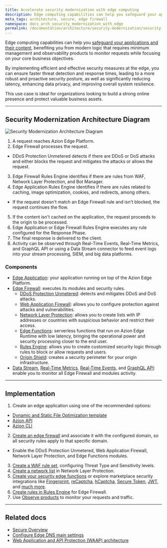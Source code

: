 ```yaml
---
title: Accelerate security modernization with edge computing
description: Edge computing capabilities can help you safeguard your applications and their content, benefiting you from modern logic and observability products.
meta_tags: architecture, secure, edge firewall
namespace: docs_arch_security_modernization_with_edge
permalink: /documentation/architecture/security-modernization/security-modernization-with-edge-computing/
---
```


Edge computing capabilities can help you [safeguard your applications and their content](https://www.azion.com/en/solutions/security-modernization/), benefiting you from modern logic that requires minimum management and observability products to monitor requests while focusing on your core business objectives.

By implementing efficient and effective security measures at the edge, you can ensure faster threat detection and response times, leading to a more robust and proactive security posture, as well as significantly reducing latency, enhancing data privacy, and improving overall system resilience.

This use case is ideal for organizations looking to build a strong online presence and protect valuable business assets.

---

## Security Modernization Architecture Diagram

![Security Modernization Architecture Diagram](/assets/docs/images/uploads/diagram-security-modernization.png)

1. A request reaches Azion Edge Platform.
2. Edge Firewall processes the request.
- DDoS Protection Unmetered detects if there are DDoS or DoS attacks and either blocks the request and mitigates the attacks or allows the request.
3. Edge Firewall Rules Engine identifies if there are rules from WAF, Network Layer Protection, and Bot Manager.
4. Edge Application Rules Engine identifies if there are rules related to caching, image optimization, cookies, and redirects, among others.
- If the request doesn't match an Edge Firewall rule and isn't blocked, the request continues the flow.
5. If the content isn't cached on the application, the request proceeds to the origin to be processed.
6. Edge Application or Edge Firewall Rules Engine executes any rule configured for the Response Phase.
7. The final response is delivered to the client.
8. Activity can be observed through Real-Time Events, Real-Time Metrics, and GraphQL API or using a Data Stream connector to feed event logs into your stream processing, SIEM, and big data platforms.

### Components

- [Edge Application](/en/documentation/products/build/edge-application/): your application running on top of the Azion Edge Platform.
- [Edge Firewall](/en/documentation/products/secure/edge-firewall/): executes its modules and security rules.
    - [DDoS Protection Unmetered](/en/documentation/products/secure/edge-firewall/ddos-protection/): detects and mitigates DDoS and DoS attacks.
    - [Web Application Firewall](en/documentation/products/secure/edge-firewall/web-application-firewall/): allows you to configure protection against attacks and vulnerabilities.
    - [Network Layer Protection](/en/documentation/products/secure/edge-firewall/network-layer-protection/): allows you to create lists with IP addresses or countries with suspicious behavior and restrict their access.
    - [Edge Functions](/en/documentation/products/secure/edge-firewall/edge-functions/): serverless functions that run on Azion Edge Runtime with low latency, bringing the operational power and security processing closer to the end user.
    - [Rules Engine](/en/documentation/products/secure/edge-firewall/rules-engine/): allows you to create customized security logic through rules to block or allow requests and users.
    - [Origin Shield](/en/documentation/products/secure/edge-firewall/#origin-shield-add-on): creates a security perimeter for your origin infrastructure.
- [Data Stream](/en/documentation/products/observe/data-stream/), [Real-Time Metrics](/en/documentation/products/observe/real-time-metrics/), [Real-Time Events](/en/documentation/products/observe/real-time-events/), and [GraphQL API](/en/documentation/devtools/graphql-api/overview/): enable you to monitor all Edge Firewall and modules activity.

---

## Implementation

1. Create an edge application using one of the recommended options:
- [Dynamic and Static File Optimization template](/en/documentation/products/guides/dynamic-and-static-file-optimization-template/)
- [Azion API](https://api.azion.com/#d43c5509-fb99-4b20-a7bd-64f0924af352)
- [Azion CLI](/en/documentation/products/azion-cli/overview/)
2. [Create an edge firewall](/en/documentation/products/guides/secure/edge-firewall-configure-main-settings/) and associate it with the configured domain, so all security rules apply to that specific domain.
- Enable the DDoS Protection Unmetered, Web Application Firewall, Network Layer Protection, and Edge Functions modules.
3. [Create a WAF rule set](/en/documentation/products/guides/secure/create-waf-rule-set/), configuring Threat Type and Sensitivity levels.
4. [Create a network list](/en/documentation/products/guides/blocklists-ip-addresses-edge/) in Network Layer Protection.
5. [Create your security edge functions](/en/documentation/products/guides/edge-functions/firewall/) or explore marketplace security integrations like [Fingerprint](/en/documentation/products/guides/fingerprint/), [reCaptcha](/en/documentation/products/guides/recaptcha/), [hCaptcha](/en/documentation/products/guides/hcaptcha/), [Secure Token](/en/documentation/products/guides/secure-token/), [JWT](/en/documentation/products/guides/jwt/), and [much more](/en/documentation/products/guides/#marketplace).
6. [Create rules in Rules Engine](/en/documentation/products/guides/secure/work-with-rules-engine/) for Edge Firewall.
7. Use [Observe products](/en/documentation/products/observe/overview/) to monitor your requests and traffic.

---

## Related docs

- [Secure Overview](/en/documentation/products/secure/overview/)
- [Configure Edge DNS main settings](/en/documentation/products/guides/secure/edge-dns-configure-main-settings/)
- [Web Application and API Protection (WAAP) architecture](/en/documentation/architecture/edge-firewall/web-application-and-api-protection-waap/)


